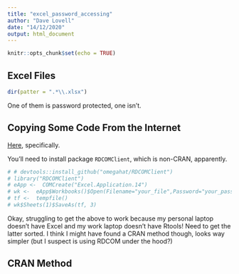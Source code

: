 ```yaml
---
title: "excel_password_accessing"
author: "Dave Lovell"
date: "14/12/2020"
output: html_document
---
```


```r
knitr::opts_chunk$set(echo = TRUE)
```

## Excel Files

```r
dir(patter = ".*\\.xlsx")
```

One of them is password protected, one isn't.

## Copying Some Code From the Internet

[Here](https://stat.ethz.ch/pipermail/r-help/2011-March/273678.html), specifically.

You'll need to install package `RDCOMClient`, which is non-CRAN, apparently.

```r
# # devtools::install_github("omegahat/RDCOMClient")
# library("RDCOMClient")
# eApp <-  COMCreate("Excel.Application.14")
# wk <-  eApp$Workbooks()$Open(Filename="your_file",Password="your_password")
# tf <-  tempfile()
# wk$Sheets(1)$SaveAs(tf, 3)
```

Okay, struggling to get the above to work because my personal laptop doesn't have Excel and my work laptop doesn't have Rtools! Need to get the latter sorted. I think I might have found a CRAN method though, looks way simpler (but I suspect is using RDCOM under the hood?)

## CRAN Method